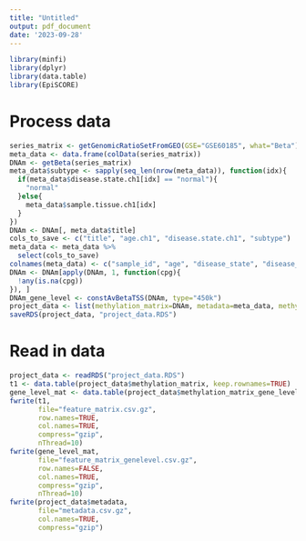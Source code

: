 ```yaml
---
title: "Untitled"
output: pdf_document
date: '2023-09-28'
---
```

```r
library(minfi)
library(dplyr)
library(data.table)
library(EpiSCORE)
```


# Process data
```r
series_matrix <- getGenomicRatioSetFromGEO(GSE="GSE60185", what="Beta")
meta_data <- data.frame(colData(series_matrix))
DNAm <- getBeta(series_matrix)
meta_data$subtype <- sapply(seq_len(nrow(meta_data)), function(idx){
  if(meta_data$disease.state.ch1[idx] == "normal"){
    "normal"
  }else{
    meta_data$sample.tissue.ch1[idx]
  }
})
DNAm <- DNAm[, meta_data$title]
cols_to_save <- c("title", "age.ch1", "disease.state.ch1", "subtype")
meta_data <- meta_data %>%
  select(cols_to_save)
colnames(meta_data) <- c("sample_id", "age", "disease_state", "disease_subtype")
DNAm <- DNAm[apply(DNAm, 1, function(cpg){
  !any(is.na(cpg))
}), ]
DNAm_gene_level <- constAvBetaTSS(DNAm, type="450k")
project_data <- list(methylation_matrix=DNAm, metadata=meta_data, methylation_matrix_gene_level=DNAm_gene_level)
saveRDS(project_data, "project_data.RDS")
```

# Read in data
```r
project_data <- readRDS("project_data.RDS")
t1 <- data.table(project_data$methylation_matrix, keep.rownames=TRUE)
gene_level_mat <- data.table(project_data$methylation_matrix_gene_level, keep.rownames=TRUE)
fwrite(t1, 
       file="feature_matrix.csv.gz",
       row.names=TRUE,
       col.names=TRUE,
       compress="gzip", 
       nThread=10)
fwrite(gene_level_mat,
       file="feature_matrix_genelevel.csv.gz",
       row.names=FALSE,
       col.names=TRUE,
       compress="gzip",
       nThread=10)
fwrite(project_data$metadata,
       file="metadata.csv.gz",
       col.names=TRUE,
       compress="gzip")

```



